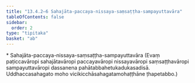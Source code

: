 ```yaml
---
title: "13.4.2–6 Sahajāta-paccaya-nissaya-saṃsaṭṭha-sampayuttavāra"
tableOfContents: false
sidebar:
  order: 2
type: "tipitaka"
basket: "ab"
---
```



<DynamicBreadcrumb />

<Paragraph type="center">
* Sahajāta-paccaya-nissaya-saṃsaṭṭha-sampayuttavāra
</Paragraph>

<Paragraph number="4267">
(Evaṃ paṭiccavāropi sahajātavāropi paccayavāropi nissayavāropi saṃsaṭṭhavāropi sampayuttavāropi dassanena pahātabbahetukadukasadisā. Uddhaccasahagato moho vicikicchāsahagatamohaṭṭhāne ṭhapetabbo.)
</Paragraph>